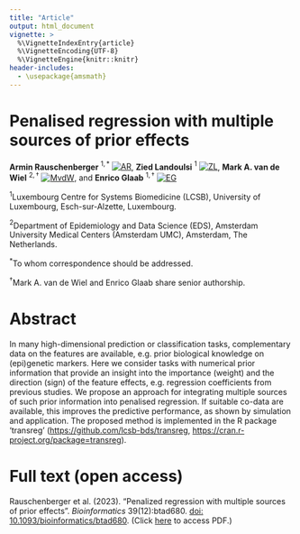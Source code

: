 ```yaml
---
title: "Article"
output: html_document
vignette: >
  %\VignetteIndexEntry{article}
  %\VignetteEncoding{UTF-8}
  %\VignetteEngine{knitr::knitr}
header-includes:
  - \usepackage{amsmath}
---
```


# Penalised regression with multiple sources of prior effects

**Armin Rauschenberger**$~^{1,*}$ [![AR](https://info.orcid.org/wp-content/uploads/2019/11/orcid_16x16.png)](https://orcid.org/0000-0001-6498-4801),
**Zied Landoulsi**$~^{1}$ [![ZL](https://info.orcid.org/wp-content/uploads/2019/11/orcid_16x16.png)](https://orcid.org/0000-0002-2327-3904),
**Mark A. van de Wiel**$~^{2,\dagger}$ [![MvdW](https://info.orcid.org/wp-content/uploads/2019/11/orcid_16x16.png)](https://orcid.org/0000-0003-4780-8472),
and **Enrico Glaab**$~^{1,\dagger}$ [![EG](https://info.orcid.org/wp-content/uploads/2019/11/orcid_16x16.png)](https://orcid.org/0000-0003-3977-7469)

$^1$Luxembourg Centre for Systems Biomedicine (LCSB), University of Luxembourg, Esch-sur-Alzette, Luxembourg.

$^2$Department of Epidemiology and Data Science (EDS), Amsterdam University Medical Centers (Amsterdam UMC), Amsterdam, The Netherlands.

$^{*}$To whom correspondence should be addressed.

$^{\dagger}$Mark A. van de Wiel and Enrico Glaab share senior authorship.

# Abstract

In many high-dimensional prediction or classification tasks, complementary data on the features are available, e.g. prior biological knowledge on (epi)genetic markers. Here we consider tasks with numerical prior information that provide an insight into the importance (weight) and the direction (sign) of the feature effects, e.g. regression coefficients from previous studies. We propose an approach for integrating multiple sources of such prior information into penalised regression. If suitable co-data are available, this improves the predictive performance, as shown by simulation and application. The proposed method is implemented in the R package 'transreg' (<https://github.com/lcsb-bds/transreg>, <https://cran.r-project.org/package=transreg>).

# Full text (open access)

Rauschenberger et al. (2023).
"Penalized regression with multiple sources of prior effects".
*Bioinformatics* 39(12):btad680.
[doi: 10.1093/bioinformatics/btad680](https://doi.org/10.1093/bioinformatics/btad680).
(Click [here](https://academic.oup.com/bioinformatics/pdf-lookup/doi/10.1093/bioinformatics/btad680) to access PDF.)

